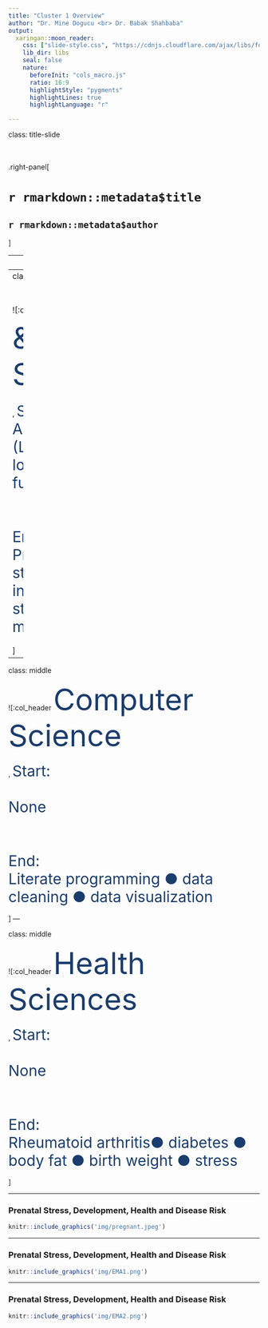 ```yaml
---
title: "Cluster 1 Overview"
author: "Dr. Mine Dogucu <br> Dr. Babak Shahbaba"
output: 
  xaringan::moon_reader:
    css: ["slide-style.css", "https://cdnjs.cloudflare.com/ajax/libs/font-awesome/5.15.3/css/all.min.css"]
    lib_dir: libs
    seal: false
    nature:
      beforeInit: "cols_macro.js"
      ratio: 16:9
      highlightStyle: "pygments"
      highlightLines: true
      highlightLanguage: "r"

---
```


class: title-slide


<br>
<br>
.right-panel[ 
<br>

# `r rmarkdown::metadata$title`

## `r rmarkdown::metadata$author`

]

---
class: middle 

![:col_header 
<span style="font-size:60px; color:#1B3D6D;">Math & <br> Statistics</span> <br> <br>
  <i class="fas fa-square-root-alt" aria-hidden="true" style="font-size:60px;"></i>,
<span style="font-size:60px; color:#1B3D6D;"> Computer <br> Science </span> <br> <br>
  <i class="fas fa-laptop-code" aria-hidden="true" style="font-size:60px;"></i>,
<span style="font-size:60px; color:#1B3D6D;">  Health Sciences </span> <br> <br>
  <i class="fas fa-stethoscope" aria-hidden="true" style="font-size:90px;"></i>
              ]
---
class: middle 

![:col_header 
<span style="font-size:60px; color:#1B3D6D;">Math & <br> Statistics</span> <br> <br>
  <i class="fas fa-square-root-alt" aria-hidden="true" style="font-size:60px;"></i>,
<span style="font-size:30px; color:#1B3D6D;"> Start: <br>  
Algebra II <br> (Linear and logarithmic functions) <br> <br>
<br>
End: <br>Probability &#9679; statistical inference &#9679; statistical modeling</span> <br> <br>
              ]
              
              
---

class: middle 

![:col_header 
<span style="font-size:60px; color:#1B3D6D;">Computer <br> Science</span> <br> <br>
  <i class="fas fa-laptop" aria-hidden="true" style="font-size:60px;"></i>,
<span style="font-size:30px; color:#1B3D6D;"> Start: <br>  
None <br> <br>
<br>
End: <br>Literate programming &#9679; data cleaning &#9679; data visualization </span> <br> <br>
              ]
---

class: middle

![:col_header 
<span style="font-size:60px; color:#1B3D6D;">Health <br> Sciences</span> <br> <br>
  <i class="fas fa-stethoscope" aria-hidden="true" style="font-size:60px;"></i>,
<span style="font-size:30px; color:#1B3D6D;"> Start: <br>  
None <br> <br>
<br>
End: <br>Rheumatoid arthritis&#9679; diabetes &#9679; body fat &#9679; birth weight &#9679; stress </span> <br> <br>]

---

### Prenatal Stress, Development, Health and Disease Risk

```r
knitr::include_graphics('img/pregnant.jpeg')
```

---

### Prenatal Stress, Development, Health and Disease Risk

```r
knitr::include_graphics('img/EMA1.png')
```

---

### Prenatal Stress, Development, Health and Disease Risk

```r
knitr::include_graphics('img/EMA2.png')
```

